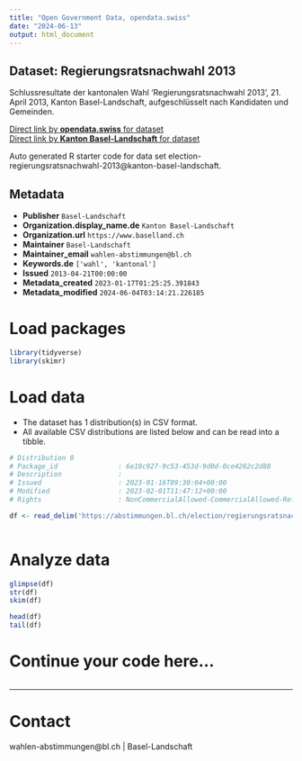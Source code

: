 ```yaml
---
title: "Open Government Data, opendata.swiss"
date: "2024-06-13"
output: html_document
---
```


## Dataset: Regierungsratsnachwahl 2013

Schlussresultate der kantonalen Wahl 'Regierungsratsnachwahl 2013', 21. April 2013, Kanton Basel-Landschaft, aufgeschlüsselt nach Kandidaten und Gemeinden.

[Direct link by **opendata.swiss** for dataset](https://opendata.swiss/de/dataset/regierungsratsnachwahl-2013)<br>
[Direct link by **Kanton Basel-Landschaft** for dataset](https://abstimmungen.bl.ch/election/regierungsratsnachwahl-2013/data)

Auto generated R starter code for data set election-regierungsratsnachwahl-2013@kanton-basel-landschaft.

## Metadata

- **Publisher** `Basel-Landschaft`
- **Organization.display_name.de** `Kanton Basel-Landschaft`
- **Organization.url** `https://www.baselland.ch`
- **Maintainer** `Basel-Landschaft`
- **Maintainer_email** `wahlen-abstimmungen@bl.ch`
- **Keywords.de** `['wahl', 'kantonal']`
- **Issued** `2013-04-21T00:00:00`
- **Metadata_created** `2023-01-17T01:25:25.391843`
- **Metadata_modified** `2024-06-04T03:14:21.226185`


# Load packages

```r

library(tidyverse)
library(skimr)

```

# Load data

-   The dataset has 1 distribution(s) in CSV format.
-   All available CSV distributions are listed below and can be read into a tibble.

```r

# Distribution 0
# Package_id               : 6e10c927-9c53-453d-9d0d-0ce4262c2d88
# Description              : 
# Issued                   : 2023-01-16T09:30:04+00:00
# Modified                 : 2023-02-01T11:47:12+00:00
# Rights                   : NonCommercialAllowed-CommercialAllowed-ReferenceRequired

df <- read_delim('https://abstimmungen.bl.ch/election/regierungsratsnachwahl-2013/data-csv')



```

# Analyze data

```r

glimpse(df)
str(df)
skim(df)

head(df)
tail(df)

```

# Continue your code here...

```r

```

------------------------------------------------------------------------

# Contact

wahlen-abstimmungen@bl.ch | Basel-Landschaft
